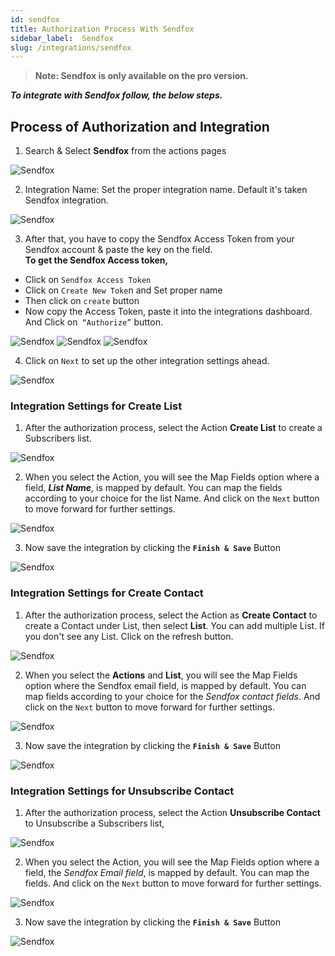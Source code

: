 ```yaml
---
id: sendfox
title: Authorization Process With Sendfox
sidebar_label:  Sendfox
slug: /integrations/sendfox
---
```



> **Note: Sendfox is only available on the pro version.**

***To integrate with Sendfox follow, the below steps.***


## Process of Authorization and Integration
1.	Search & Select **Sendfox** from the actions pages
 <Image src="actions/sendfox/select-action" alt="Sendfox" w="1020" h="350" />

2. Integration Name: Set the proper integration name. Default it's taken Sendfox integration.
 <Image src="actions/sendfox/integration-name" alt="Sendfox" w="1020" h="350" />

3.	After that, you have to copy the Sendfox Access Token from your Sendfox account & paste the key on the field.    
**To get the Sendfox Access token,** 
- Click on `Sendfox Access Token`
- Click on `Create New Toke`n and Set proper name
- Then click on `create` button
- Now copy the Access Token, paste it into the integrations dashboard. And Click on` “Authorize”` button.

 <Image src="actions/sendfox/click-access-token" alt="Sendfox" w="1020" h="350" />
 <Image src="actions/sendfox/access-token" alt="Sendfox" w="1020" h="350" />
 <Image src="actions/sendfox/authorize" alt="Sendfox" w="1020" h="350" />

4.	Click on `Next` to set up the other integration settings ahead.

 <Image src="actions/sendfox/after-authorize" alt="Sendfox" w="1020" h="350" />


### Integration Settings for Create List
 1.	After the authorization process, select the Action **Create List** to create a Subscribers list.
 <Image src="actions/sendfox/select-action-create-list" alt="Sendfox" w="1020" h="350" />

2. When you select the Action, you will see the Map Fields option where a field, ***List Name***, is mapped by default. You can map the fields according to your choice for the list Name. And click on the `Next` button to move forward for further settings.
 <Image src="actions/sendfox/create-list-map-fields" alt="Sendfox" w="1020" h="350" />

3. Now save the integration by clicking the **`Finish & Save`** Button

 <Image src="actions/sendfox/finish-save" alt="Sendfox" w="1020" h="350" />

### Integration Settings for Create Contact
1.	After the authorization process, select the Action as **Create Contact** to create a Contact under List, then select **List**. You can add multiple List. If you don't see any List. Click on the refresh button.
 <Image src="actions/sendfox/select-action-create-contact-and-list" alt="Sendfox" w="1020" h="350" />

2. When you select the **Actions** and **List**, you will see the Map Fields option where the Sendfox email field, is mapped by default. You can map fields according to your choice for the *Sendfox contact fields*. And click on the `Next` button to move forward for further settings.
 <Image src="actions/sendfox/contact-list-fields-map" alt="Sendfox" w="1020" h="350" />

3. Now save the integration by clicking the **`Finish & Save`** Button
 <Image src="actions/sendfox/finish-save" alt="Sendfox" w="1020" h="350" />



### Integration Settings for Unsubscribe Contact
 1.	After the authorization process, select the Action **Unsubscribe Contact** to Unsubscribe a Subscribers list, 
 <Image src="actions/sendfox/select-action-unsubscribe-contact" alt="Sendfox" w="1020" h="350" />

2. When you select the Action, you will see the Map Fields option where a field, the *Sendfox Email field*, is mapped by default. You can map the fields. And click on the `Next` button to move forward for further settings.
 <Image src="actions/sendfox/unsubscribe-contact-map-fields" alt="Sendfox" w="1020" h="350" />

3. Now save the integration by clicking the **`Finish & Save`** Button

 <Image src="actions/sendfox/finish-save" alt="Sendfox" w="1020" h="350" />

<Feedback/>